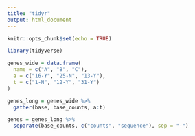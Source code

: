 ```yaml
---
title: "tidyr"
output: html_document
---
```


```r
knitr::opts_chunk$set(echo = TRUE)
```

```r
library(tidyverse)
```

```r
genes_wide = data.frame(
  name = c("A", "B", "C"),
  a = c("16-Y", "25-N", "13-Y"),
  t = c("1-N", "12-Y", "31-Y")
)
```

```r
genes_long = genes_wide %>%
  gather(base, base_counts, a:t)
```

```r
genes = genes_long %>%
  separate(base_counts, c("counts", "sequence"), sep = "-")
```

